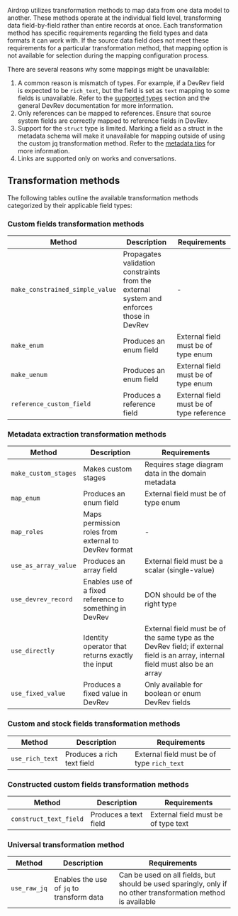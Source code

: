 Airdrop utilizes transformation methods to map data from one data model to another. 
These methods operate at the individual field level, transforming data field-by-field rather than entire records at once. 
Each transformation method has specific requirements regarding the field types and data formats it can work with. 
If the source data field does not meet these requirements for a particular transformation method, that mapping option is not available for selection during the mapping configuration process.

There are several reasons why some mappings might be unavailable:

1. A common reason is mismatch of types. For example, if a DevRev field is expected to be `rich_text`, 
but the field is set as `text` mapping to some fields is unavailable. 
Refer to the [supported types](../metadata-extraction.mdx#declare-fields-for-each-record-type) 
section and the general DevRev documentation for more information.
2. Only references can be mapped to references. Ensure that source system fields are correctly 
mapped to reference fields in DevRev.
3. Support for the `struct` type is limited. Marking a field as a struct in the metadata schema will 
make it unavailable for mapping outside of using the custom jq transformation method. 
Refer to the [metadata tips](../faq.mdx#metadata-extraction) for more information.
4. Links are supported only on works and conversations.

## Transformation methods
The following tables outline the available transformation methods categorized by their applicable field types:

### Custom fields transformation methods

| Method | Description | Requirements |
|--------|-------------|-------------|
| `make_constrained_simple_value` | Propagates validation constraints from the external system and enforces those in DevRev | - |
| `make_enum` | Produces an enum field | External field must be of type enum |
| `make_uenum` | Produces an enum field | External field must be of type enum |
| `reference_custom_field` | Produces a reference field | External field must be of type reference |

### Metadata extraction transformation methods

| Method | Description | Requirements |
|--------|-------------|-------------|
| `make_custom_stages` | Makes custom stages | Requires stage diagram data in the domain metadata |
| `map_enum` | Produces an enum field | External field must be of type enum |
| `map_roles` | Maps permission roles from external to DevRev format | - |
| `use_as_array_value` | Produces an array field | External field must be a scalar (single-value) |
| `use_devrev_record` | Enables use of a fixed reference to something in DevRev | DON should be of the right type |
| `use_directly` | Identity operator that returns exactly the input | External field must be of the same type as the DevRev field; if external field is an array, internal field must also be an array |
| `use_fixed_value` | Produces a fixed value in DevRev | Only available for boolean or enum DevRev fields |

### Custom and stock fields transformation methods

| Method | Description | Requirements |
|--------|-------------|-------------|
| `use_rich_text` | Produces a rich text field | External field must be of type `rich_text` |

### Constructed custom fields transformation methods

| Method | Description | Requirements |
|--------|-------------|-------------|
| `construct_text_field` | Produces a text field | External field must be of type text |

### Universal transformation method

| Method | Description | Requirements |
|--------|-------------|-------------|
| `use_raw_jq` | Enables the use of `jq` to transform data | Can be used on all fields, but should be used sparingly, only if no other transformation method is available |
